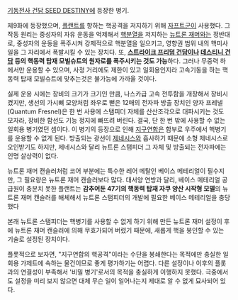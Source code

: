 [[기동전사 건담 SEED DESTINY]]에 등장한 병기.

제9화에 등장했으며, [[플랜트]]를 향하는 핵공격을 저지하기 위해 [[자프트]]군이 사용했다. 그 작동 원리는 중성자의 자유 운동을 억제해서 [[핵분열]]을 저지하는 [[뉴트론 재머]]와는 정반대로, 중성자의 운동을 폭주시켜 강제적으로 핵분열을 일으키고, 영향권 범위 내의 핵미사일을 그 자리에서 폭발시킬 수 있는 장치다. 또, '''[[스트라이크 프리덤 건담]]이나 [[데스티니 건담]] 등의 핵동력 탑재 모빌슈트의 원자로를 폭주시키는 것도 가능'''하다. 그러나 무중력 하에서만 운용할 수 있으며, 사정 거리에도 제한이 있고 일회용인지라 고속기동을 하는 핵동력 탑재 모빌슈트에 맞추는것은 불가능에 가까울 것이다.

실제 운용 시에는 장비의 크기가 크기인 만큼, 나스카급 고속 전투함을 개장해서 장비시켰지만, 생선의 가시뼈 모양처럼 좌우로 뻗은 12매의 전자파 방출 장치인 양자 프레넬(Quantum Fresnel)은 한 번 사용에 스탬피더 자체를 산산조각으로 대파시키는 것도 모자라, 장비한 함선도 기능 정지에 빠뜨려 버린다. 결국, 단 한 번 밖에 사용할 수 없는 일회용 병기였던 셈이다. 이 병기의 등장으로 인해 [[지구연합]]은 함부로 우주에서 핵병기를 운용할 수 없게 된다. 방출되는 광선이 [[제네시스]]와 흡사하기 때문에 소형 제네시스로 오인받기도 하지만, 제네시스와 달리 뉴트론 스탬피더 그 자체 및 방출되는 전자파에는 인명 살상력이 없다.

뉴트론 재머 캔슬러처럼 코어 부분에는 특수한 레어 메탈인 베이스 메테리얼이 필수지만, 그 필요량은 뉴트론 재머 캔슬러보다 많다. 대서양 연방과 달리, 베이스 메테리얼 공급원이 충분치 못한 플랜트는 '''감추어둔 47기의 핵동력 탑재 자쿠 양산 시작형 모델'''의 뉴트론 재머 캔슬러를 해체해서 뉴트론 스탬피더의 개발에 필요한 베이스 메테리얼을 충당했다

본래 뉴트론 스탬피더는 핵병기를 사용할 수 없게 하기 위해 만든 뉴트론 재머 설정이 후에 뉴트론 재머 캔슬러에 의해 무효가되어 버렸기 때문에, 새롭게 핵을 봉인할 수 있는 기술로 설정된 장치이다.

플롯적으로 보자면, "지구연합의 핵공격"이라는 수단을 봉쇄한다는 목적에만 충실한 일회용 가제트에 속하는 물건이므로 좋게 평가하기는 어렵다. 다른 설정이나 이후의 플롯과의 연결성이 부족해서 '비밀 병기'로서의 목적을 충실하게 이행하지 못했다. 극중에서도 설정을 미리 보지 않으면 대체 무슨 일이 일어나는지 제대로 알 수 없게 묘사되어 있다.
